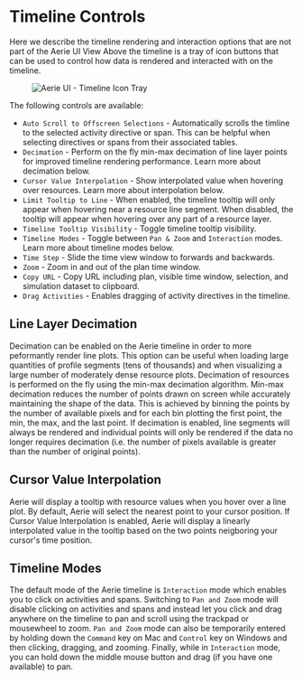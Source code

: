 
# Timeline Controls

Here we describe the timeline rendering and interaction options that are not part of the Aerie UI View Above the timeline is a tray of icon buttons that can be used to control how data is rendered and interacted with on the timeline.

<figure>
  <img alt="Aerie UI - Timeline Icon Tray" src={timelineIconTray} />
</figure>

The following controls are available:

- `Auto Scroll to Offscreen Selections` - Automatically scrolls the timline to the selected activity directive or span. This can be helpful when selecting directives or spans from their associated tables.
- `Decimation` - Perform on the fly min-max decimation of line layer points for improved timeline rendering performance. Learn more about decimation below.
- `Cursor Value Interpolation` - Show interpolated value when hovering over resources. Learn more about interpolation below.
- `Limit Tooltip to Line` - When enabled, the timeline tooltip will only appear when hovering near a resource line segment. When disabled, the tooltip will appear when hovering over any part of a resource layer.
- `Timeline Tooltip Visibility` - Toggle timeline tooltip visibility.
- `Timeline Modes` - Toggle between `Pan & Zoom` and `Interaction` modes. Learn more about timeline modes below.
- `Time Step` - Slide the time view window to forwards and backwards.
- `Zoom` - Zoom in and out of the plan time window.
- `Copy URL` - Copy URL including plan, visible time window, selection, and simulation dataset to clipboard.
- `Drag Activities` - Enables dragging of activity directives in the timeline.

## Line Layer Decimation

Decimation can be enabled on the Aerie timeline in order to more peformantly render line plots. This option can be useful when loading large quantities of profile segments (tens of thousands) and when visualizing a large number of moderately dense resource plots. Decimation of resources is performed on the fly using the min-max decimation algorithm. Min-max decimation reduces the number of points drawn on screen while accurately maintaining the shape of the data. This is achieved by binning the points by the number of available pixels and for each bin plotting the first point, the min, the max, and the last point. If decimation is enabled, line segments will always be rendered and individual points will only be rendered if the data no longer requires decimation (i.e. the number of pixels available is greater than the number of original points).

## Cursor Value Interpolation

Aerie will display a tooltip with resource values when you hover over a line plot. By default, Aerie will select the nearest point to your cursor position. If Cursor Value Interpolation is enabled, Aerie will display a linearly interpolated value in the tooltip based on the two points neigboring your cursor's time position.

## Timeline Modes

The default mode of the Aerie timeline is `Interaction` mode which enables you to click on activities and spans. Switching to `Pan and Zoom` mode will disable clicking on activities and spans and instead let you click and drag anywhere on the timeline to pan and scroll using the trackpad or mousewheel to zoom. `Pan and Zoom` mode can also be temporarily entered by holding down the `Command` key on Mac and `Control` key on Windows and then clicking, dragging, and zooming. Finally, while in `Interaction` mode, you can hold down the middle mouse button and drag (if you have one available) to pan.
